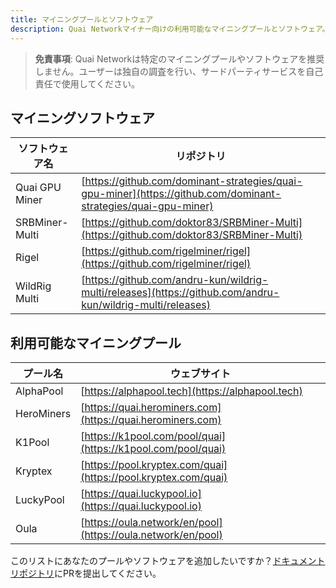 ```yaml
---
title: マイニングプールとソフトウェア
description: Quai Networkマイナー向けの利用可能なマイニングプールとソフトウェア。
---
```


> **免責事項**: Quai Networkは特定のマイニングプールやソフトウェアを推奨しません。ユーザーは独自の調査を行い、サードパーティサービスを自己責任で使用してください。

## マイニングソフトウェア

| ソフトウェア名 | リポジトリ |
|--------------|------------|
| Quai GPU Miner | [https://github.com/dominant-strategies/quai-gpu-miner](https://github.com/dominant-strategies/quai-gpu-miner) |
| SRBMiner-Multi | [https://github.com/doktor83/SRBMiner-Multi](https://github.com/doktor83/SRBMiner-Multi) |
| Rigel | [https://github.com/rigelminer/rigel](https://github.com/rigelminer/rigel) |
| WildRig Multi | [https://github.com/andru-kun/wildrig-multi/releases](https://github.com/andru-kun/wildrig-multi/releases) |

## 利用可能なマイニングプール

| プール名   | ウェブサイト                                          |
|-------------|--------------------------------------------------|
| AlphaPool   | [https://alphapool.tech](https://alphapool.tech) |
| HeroMiners  | [https://quai.herominers.com](https://quai.herominers.com) |
| K1Pool      | [https://k1pool.com/pool/quai](https://k1pool.com/pool/quai) |
| Kryptex     | [https://pool.kryptex.com/quai](https://pool.kryptex.com/quai) |
| LuckyPool   | [https://quai.luckypool.io](https://quai.luckypool.io) |
| Oula        | [https://oula.network/en/pool](https://oula.network/en/pool) |

このリストにあなたのプールやソフトウェアを追加したいですか？[ドキュメントリポジトリ](https://github.com/dominant-strategies/quai-docs)にPRを提出してください。